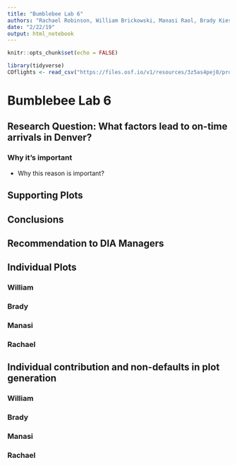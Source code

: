 ```yaml
---
title: "Bumblebee Lab 6"
authors: "Rachael Robinson, William Brickowski, Manasi Raol, Brady Kiesling"
date: "2/22/19"
output: html_notebook
---
```

```r
knitr::opts_chunk$set(echo = FALSE)
```



```r
library(tidyverse)
COflights <- read_csv("https://files.osf.io/v1/resources/3z5as4pej8/providers/osfstorage/5a8ca28f57103100104584db")
```


# Bumblebee Lab 6

## Research Question: What factors lead to on-time arrivals in Denver?

### Why it's important

  * Why this reason is important?
  
## Supporting Plots

## Conclusions

## Recommendation to DIA Managers

## Individual Plots

### William

### Brady

### Manasi

### Rachael

## Individual contribution and non-defaults in plot generation

### William

### Brady

### Manasi

### Rachael

